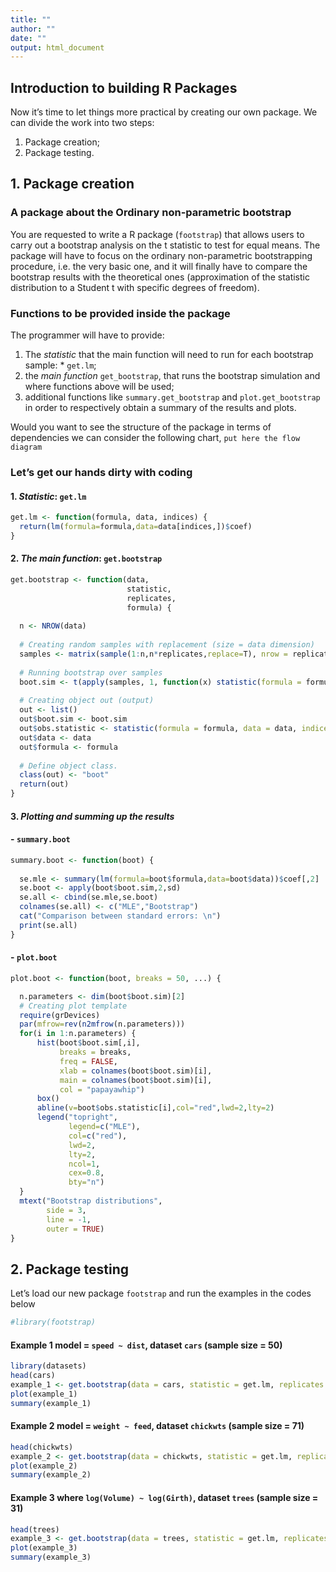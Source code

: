 ```yaml
---
title: ""
author: ""
date: ""
output: html_document
---
```

## **Introduction to building R Packages**

Now it's time to let things more practical by creating our own package.
We can divide the work into two steps: 

  1. Package creation;
  2. Package testing.

## **1. Package creation**
### A package about the Ordinary non-parametric bootstrap
You are requested to write a R package (`footstrap`) that allows users to carry out a bootstrap analysis on the t statistic to test for equal means. The package will have to focus on the ordinary non-parametric bootstrapping procedure, i.e. the very basic one, and it will finally have to compare the bootstrap results with the theoretical ones (approximation of the statistic distribution to a Student t with specific degrees of freedom).

### Functions to be provided inside the package

The programmer will have to provide:

  1. The _statistic_ that the main function will need to run for each bootstrap sample:
    * `get.lm`;
  2. the _main function_ `get_bootstrap`, that runs the bootstrap simulation and where functions above will be used;
  3. additional functions like `summary.get_bootstrap` and `plot.get_bootstrap` in order to respectively obtain a summary of the results and plots.
 
Would you want to see the structure of the package in terms of dependencies we can consider the following chart,
  `put here the flow diagram`
  
### Let's get our hands dirty with coding

#### 1. **_Statistic_**: `get.lm`
```r
get.lm <- function(formula, data, indices) {
  return(lm(formula=formula,data=data[indices,])$coef)
}
```

#### 2. **_The main function_**: `get.bootstrap`
```r
get.bootstrap <- function(data,
                          statistic,
                          replicates,
                          formula) {
  
  n <- NROW(data)
  
  # Creating random samples with replacement (size = data dimension)
  samples <- matrix(sample(1:n,n*replicates,replace=T), nrow = replicates, ncol = n)
  
  # Running bootstrap over samples
  boot.sim <- t(apply(samples, 1, function(x) statistic(formula = formula, data = data, indices = x)))
  
  # Creating object out (output)
  out <- list()
  out$boot.sim <- boot.sim
  out$obs.statistic <- statistic(formula = formula, data = data, indices = 1:n)
  out$data <- data
  out$formula <- formula
  
  # Define object class.
  class(out) <- "boot"
  return(out)
}
```
#### 3. **_Plotting and summing up the results_**
####  - `summary.boot`
```r
summary.boot <- function(boot) {
  
  se.mle <- summary(lm(formula=boot$formula,data=boot$data))$coef[,2]
  se.boot <- apply(boot$boot.sim,2,sd)
  se.all <- cbind(se.mle,se.boot)
  colnames(se.all) <- c("MLE","Bootstrap")
  cat("Comparison between standard errors: \n")
  print(se.all)
}
```
#### - `plot.boot`
```r
plot.boot <- function(boot, breaks = 50, ...) {

  n.parameters <- dim(boot$boot.sim)[2]
  # Creating plot template
  require(grDevices)
  par(mfrow=rev(n2mfrow(n.parameters)))
  for(i in 1:n.parameters) {
      hist(boot$boot.sim[,i],
           breaks = breaks,
           freq = FALSE, 
           xlab = colnames(boot$boot.sim)[i], 
           main = colnames(boot$boot.sim)[i], 
           col = "papayawhip")
      box()
      abline(v=boot$obs.statistic[i],col="red",lwd=2,lty=2)
      legend("topright",
             legend=c("MLE"),
             col=c("red"),
             lwd=2,
             lty=2,
             ncol=1,
             cex=0.8,
             bty="n")
  }
  mtext("Bootstrap distributions",
        side = 3,
        line = -1,
        outer = TRUE)
}

```

    
## **2. Package testing**   
Let's load our new package `footstrap` and run the examples in the codes below
```r
#library(footstrap)
```

#### **Example 1** model = `speed ~ dist`, dataset `cars` (sample size = 50)
```r
library(datasets)
head(cars)
example_1 <- get.bootstrap(data = cars, statistic = get.lm, replicates = 1e4, formula = speed ~ dist)
plot(example_1)
summary(example_1)
```
#### **Example 2** model = `weight ~ feed`, dataset `chickwts` (sample size = 71)
```r
head(chickwts)
example_2 <- get.bootstrap(data = chickwts, statistic = get.lm, replicates = 1e4, formula = weight ~ feed)
plot(example_2)
summary(example_2)
```
#### **Example 3** where `log(Volume) ~ log(Girth)`, dataset `trees` (sample size = 31)
```r
head(trees)
example_3 <- get.bootstrap(data = trees, statistic = get.lm, replicates = 1e4, formula = log(Volume) ~ log(Girth))
plot(example_3)
summary(example_3)
```